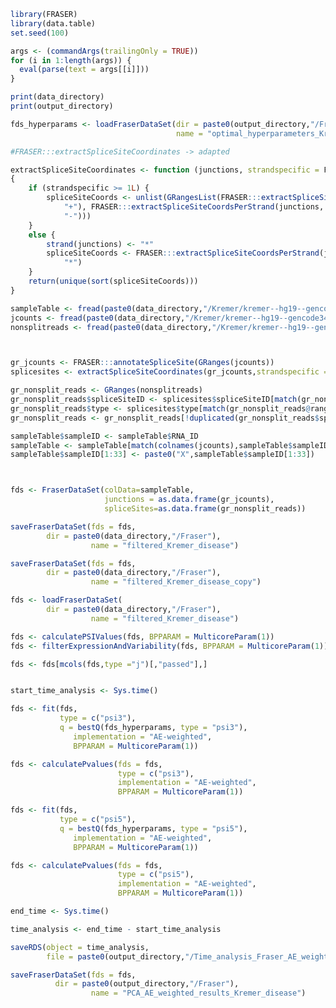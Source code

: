 
```r
library(FRASER)
library(data.table)
set.seed(100)
```

```r
args <- (commandArgs(trailingOnly = TRUE))
for (i in 1:length(args)) {
  eval(parse(text = args[[i]]))
}

```

```r
print(data_directory)
print(output_directory)


```

```r
fds_hyperparams <- loadFraserDataSet(dir = paste0(output_directory,"/Fraser"),
                                     name = "optimal_hyperparameters_Kremer_disease")
```

```r
#FRASER:::extractSpliceSiteCoordinates -> adapted

extractSpliceSiteCoordinates <- function (junctions, strandspecific = F)
{
    if (strandspecific >= 1L) {
        spliceSiteCoords <- unlist(GRangesList(FRASER:::extractSpliceSiteCoordsPerStrand(junctions,
            "+"), FRASER:::extractSpliceSiteCoordsPerStrand(junctions,
            "-")))
    }
    else {
        strand(junctions) <- "*"
        spliceSiteCoords <- FRASER:::extractSpliceSiteCoordsPerStrand(junctions,
            "*")
    }
    return(unique(sort(spliceSiteCoords)))
}
```

```r
sampleTable <- fread(paste0(data_directory,"/Kremer/kremer--hg19--gencode34/sampleAnnotation.tsv"))
jcounts <- fread(paste0(data_directory,"/Kremer/kremer--hg19--gencode34/k_j_counts.tsv.gz"))
nonsplitreads <- fread(paste0(data_directory,"/Kremer/kremer--hg19--gencode34/k_theta_counts.tsv.gz"))



gr_jcounts <- FRASER:::annotateSpliceSite(GRanges(jcounts))
splicesites <- extractSpliceSiteCoordinates(gr_jcounts,strandspecific = F)

gr_nonsplit_reads <- GRanges(nonsplitreads)
gr_nonsplit_reads$spliceSiteID <- splicesites$spliceSiteID[match(gr_nonsplit_reads@ranges,splicesites@ranges, nomatch = 0)]
gr_nonsplit_reads$type <- splicesites$type[match(gr_nonsplit_reads@ranges,splicesites@ranges, nomatch = 0)]
gr_nonsplit_reads <- gr_nonsplit_reads[!duplicated(gr_nonsplit_reads$spliceSiteID,fromLast=T),]

sampleTable$sampleID <- sampleTable$RNA_ID
sampleTable <- sampleTable[match(colnames(jcounts),sampleTable$sampleID, nomatch = 0)]
sampleTable$sampleID[1:33] <- paste0("X",sampleTable$sampleID[1:33])



fds <- FraserDataSet(colData=sampleTable,
                     junctions = as.data.frame(gr_jcounts),
                     spliceSites=as.data.frame(gr_nonsplit_reads))

saveFraserDataSet(fds = fds, 
        dir = paste0(data_directory,"/Fraser"),
                  name = "filtered_Kremer_disease")

saveFraserDataSet(fds = fds, 
        dir = paste0(data_directory,"/Fraser"),
                  name = "filtered_Kremer_disease_copy")

fds <- loadFraserDataSet(
        dir = paste0(data_directory,"/Fraser"),
                  name = "filtered_Kremer_disease")
```


```r
fds <- calculatePSIValues(fds, BPPARAM = MulticoreParam(1))
fds <- filterExpressionAndVariability(fds, BPPARAM = MulticoreParam(1))

fds <- fds[mcols(fds,type ="j")[,"passed"],]



```



```r

start_time_analysis <- Sys.time()

fds <- fit(fds,
           type = c("psi3"),
           q = bestQ(fds_hyperparams, type = "psi3"),
              implementation = "AE-weighted",
              BPPARAM = MulticoreParam(1))

fds <- calculatePvalues(fds = fds,
                        type = c("psi3"),
                        implementation = "AE-weighted",
                        BPPARAM = MulticoreParam(1))

fds <- fit(fds,
           type = c("psi5"),
           q = bestQ(fds_hyperparams, type = "psi5"),
              implementation = "AE-weighted",
              BPPARAM = MulticoreParam(1))

fds <- calculatePvalues(fds = fds,
                        type = c("psi5"),
                        implementation = "AE-weighted",
                        BPPARAM = MulticoreParam(1))

end_time <- Sys.time()

time_analysis <- end_time - start_time_analysis

saveRDS(object = time_analysis,
        file = paste0(output_directory,"/Time_analysis_Fraser_AE_weighted_Kremer_disease.RDS"))

saveFraserDataSet(fds = fds, 
          dir = paste0(output_directory,"/Fraser"),
                  name = "PCA_AE_weighted_results_Kremer_disease")
```
